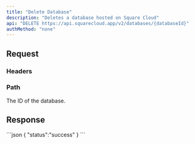 ```yaml
---
title: "Delete Database"
description: "Deletes a database hosted on Square Cloud"
api: "DELETE https://api.squarecloud.app/v2/databases/{databaseId}"
authMethod: "none"
---
```



## Request

### Headers

<Authorization />

### Path

<ParamField path="databaseId" type="string" placeholder="Database ID" required>
  The ID of the database.
</ParamField>

## Response

<Status />

<ResponseExample>
```json
{
  "status":"success"
}
```
</ResponseExample>